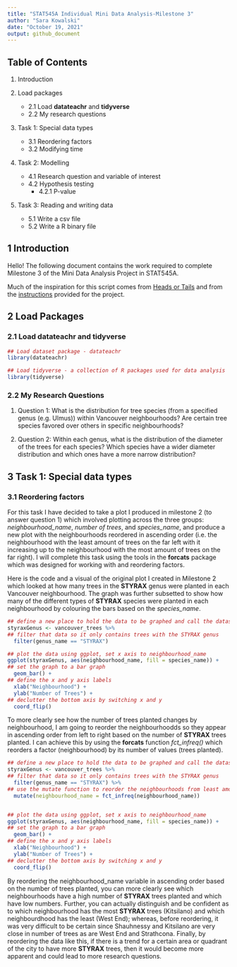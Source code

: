 ```yaml
---
title: "STAT545A Individual Mini Data Analysis-Milestone 3"
author: "Sara Kowalski"
date: "October 19, 2021"
output: github_document
---
```




## Table of Contents
1. Introduction

2. Load packages
    + 2.1 Load **datateachr** and **tidyverse**
    + 2.2 My research questions
    
3. Task 1: Special data types
    + 3.1 Reordering factors 
    + 3.2 Modifying time 

4. Task 2: Modelling
    + 4.1 Research question and variable of interest
    + 4.2 Hypothesis testing
        + 4.2.1 P-value 

5. Task 3: Reading and writing data
    + 5.1 Write a csv file
    + 5.2 Write a R binary file


## 1  Introduction
Hello! The following document contains the work required to complete Milestone 3 of the Mini Data Analysis Project in STAT545A.  

Much of the inspiration for this script comes from [Heads or Tails](https://www.kaggle.com/headsortails/tidy-titarnic) and from the [instructions](https://stat545.stat.ubc.ca/mini-project/mini-project-3/) provided for the project.

## 2  Load Packages 
### 2.1 Load **datateachr** and **tidyverse**

```r
## Load dataset package - datateachr
library(datateachr)

## Load tidyverse - a collection of R packages used for data analysis
library(tidyverse) 
```

### 2.2 My Research Questions

1. Question 1:
What is the distribution for tree species (from a specified genus (e.g. Ulmus)) within Vancouver neighbourhoods? Are certain tree species favored over others in specific neighbourhoods? 

2. Question 2:
Within each genus, what is the distribution of the diameter of the trees for each species? Which species have a wider diameter distribution and which ones have a more narrow distribution?

## 3  Task 1: Special data types
### 3.1 Reordering factors

For this task I have decided to take a plot I produced in milestone 2 (to answer question 1) which involved plotting across the three groups: *neighbourhood_name*, *number of trees*, and *species_name*, and produce a new plot with the neighbourhoods reordered in ascending order (i.e. the neighbourhood with the least amount of trees on the far left with it increasing up to the neighbourhood with the most amount of trees on the far right). I will complete this task using the tools in the **forcats** package which was designed for working with and reordering factors. 

Here is the code and a visual of the original plot I created in Milestone 2 which looked at how many trees in the **STYRAX** genus were planted in each Vancouver neighbourhood. The graph was further subsetted to show how many of the different types of **STYRAX** species were planted in each neighbourhood by colouring the bars based on the *species_name*.  

```r
## define a new place to hold the data to be graphed and call the dataset to be used
styraxGenus <- vancouver_trees %>%
## filter that data so it only contains trees with the STYRAX genus
  filter(genus_name == "STYRAX")

## plot the data using ggplot, set x axis to neighbourhood_name
ggplot(styraxGenus, aes(neighbourhood_name, fill = species_name)) +
## set the graph to a bar graph
  geom_bar() +
## define the x and y axis labels 
  xlab("Neighbourhood") +
  ylab("Number of Trees") +
## declutter the bottom axis by switching x and y 
  coord_flip()
```

To more clearly see how the number of trees planted changes by neighbourhood, I am going to reorder the neighbourhoodds so they appear in ascending order from left to right based on the number of **STYRAX** trees planted. I can achieve this by using the **forcats** function *fct_infreq()* which reorders a factor (neighbourhood) by its number of values (trees planted).   

```r
## define a new place to hold the data to be graphed and call the dataset to be used
styraxGenus <- vancouver_trees %>%
## filter that data so it only contains trees with the STYRAX genus
  filter(genus_name == "STYRAX") %>%
## use the mutate function to reorder the neighbourhoods from least amount of trees planted to most
  mutate(neighbourhood_name = fct_infreq(neighbourhood_name))


## plot the data using ggplot, set x axis to neighbourhood_name
ggplot(styraxGenus, aes(neighbourhood_name, fill = species_name)) +
## set the graph to a bar graph
  geom_bar() +
## define the x and y axis labels 
  xlab("Neighbourhood") +
  ylab("Number of Trees") +
## declutter the bottom axis by switching x and y 
  coord_flip() 

```

By reordering the neighbourhood_name variable in ascending order based on the number of trees planted, you can more clearly see which neighbourhoods have a high number of **STYRAX** trees planted and which have low numbers. Further, you can actually distinguish and be confident as to which neighbourhood has the most **STYRAX** trees (Kitsilano) and which neighbourdhood has the least (West End); whereas, before reordering, it was very difficult to be certain since Shauhnessy and Kitsilano are very close in number of trees as are West End and Strathcona. Finally, by reordering the data like this, if there is a trend for a certain area or quadrant of the city to have more **STYRAX** trees, then it would become more apparent and could lead to more research questions. 